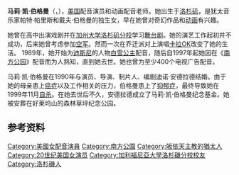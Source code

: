 {{Infobox person
|name = 马莉·凯·伯格曼
|native_name = Mary Kay Bergman
|birth_date = {{Birth date|1961|06|05}}
|birth_place = [[美国|美国]][[加利福尼亚州|加利福尼亚州]][[洛杉矶|洛杉矶]]
|death_date = {{Death date and age|1999|11|11|1961|06|05}}
|death_place = {{nowrap|[[美国|美国]][[加利福尼亚州|加利福尼亚州]][[洛杉矶|洛杉矶]]<ref name = "Entertainment Weekly">{{cite web|last=Bonin|first=Liane|url=http://www.ew.com/ew/article/0,,84813,00.html|title=A Voice Silenced|publisher=[[Entertainment_Weekly|Entertainment Weekly]]|date=November 22, 1999|accessdate=October 16, 2012|archive-date=2014-11-06|archive-url=https://web.archive.org/web/20141106010859/http://www.ew.com/ew/article/0,,84813,00.html|dead-url=no}}</ref>}}
|death_cause = [[自杀|自杀]]
|height = 1.60 米
|alma_mater = [[加州大学洛杉矶分校|加州大学洛杉矶分校]]
|occupation = 配音演员、歌手
|alias = Shannen Cassidy
|years_active = 1986–1999年
|citizenship= 美国
|religion = [[犹太教|犹太教]]→[[天主教|天主教]]
|spouse = 迪诺·安德拉德（1990-1999）
|parents = '''母亲'''：<br/>Patricia McGowan Paris<br/>'''父亲'''：<br/>Dave Bergman
|television = 《南方公园》
|influences = Carol Burnett<br/>Gilda Radner<br/>Tracey Ullman<br/>Lucille Ball
|resting_place = 好莱坞山的森林草坪纪念公园
|resting_place_coordinates = {{Coord|34.15056|-118.3195|type:landmark|display=inline}}
|website = {{URL|http://www.wackyvoices.com}}
}}

'''马莉·凯·伯格曼'''（{{lang-en|Mary Kay Bergman}}，{{bd|1961年|6月5日|1999年|11月11日}}），[[美国|美国]]配音演员和动画配音老师。她出生于[[洛杉矶|洛杉矶]]，是犹太音乐家帕特·帕里斯和戴夫·伯格曼的独生女，早在她曾对奇幻作品和[[动画|动画]]有兴趣。

她曾在高中出演戏剧并在[[加州大学洛杉矶分校|加州大学洛杉矶分校]]学习[[舞台剧|舞台剧]]。她的演艺工作起初并不成功，后来她曾考虑参加[[美国空军|空军]]。然而一次在乔迁派对上演唱[[卡拉OK|卡拉OK]]改变了她的生活。 1989年，她开始为[[迪斯尼|迪斯尼]]的人物[[白雪公主|白雪公主]]配音，随后自1997年起她因在《[[南方公园|南方公园]]》配音而为人熟知，直到她去世。她也曾为至少400个电视广告配音。

马莉·凯·伯格曼在1990年与演员、导演、制片人、编剧迪诺·安德拉德结婚。由于她的母亲患上[[癌症|癌症]]以及工作相关的压力，伯格曼患上了[[抑郁症|抑郁症]]，最终导致她在1999年11月[[自杀|自杀]]。在她去世后不久，安德拉德成立了马莉·凯·伯格曼纪念基金。她被安葬在好莱坞山的森林草坪纪念公园。

==参考资料==
{{Reflist}}

{{Authority control}}
{{DEFAULTSORT:Bergman, Mary Kay}}
[[Category:美國女配音演員|Category:美國女配音演員]]
[[Category:南方公園|Category:南方公園]]
[[Category:皈依天主教的猶太人|Category:皈依天主教的猶太人]]
[[Category:20世纪美国女演员|Category:20世纪美国女演员]]
[[Category:加利福尼亞大學洛杉磯分校校友|Category:加利福尼亞大學洛杉磯分校校友]]
[[Category:洛杉磯人|Category:洛杉磯人]]